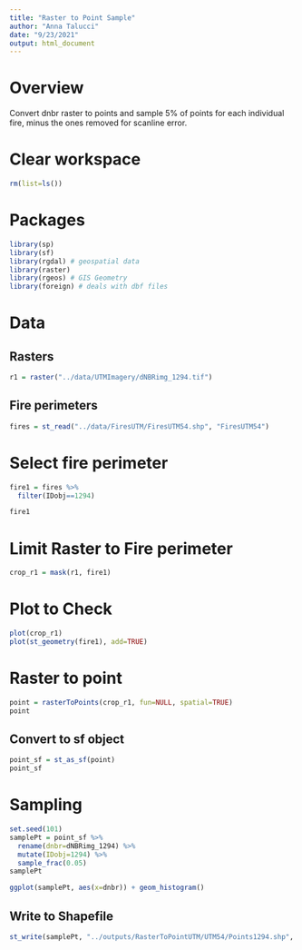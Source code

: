 ```yaml
---
title: "Raster to Point Sample"
author: "Anna Talucci"
date: "9/23/2021"
output: html_document
---
```


# Overview

Convert dnbr raster to points and sample 5% of points for each individual fire, minus the ones removed for scanline error.

# Clear workspace

```r
rm(list=ls()) 
```

# Packages

```r
library(sp)
library(sf)
library(rgdal) # geospatial data
library(raster)
library(rgeos) # GIS Geometry
library(foreign) # deals with dbf files
```

# Data
## Rasters
```r
r1 = raster("../data/UTMImagery/dNBRimg_1294.tif")
```



## Fire perimeters 

```r
fires = st_read("../data/FiresUTM/FiresUTM54.shp", "FiresUTM54")
```

# Select fire perimeter
```r
fire1 = fires %>%
  filter(IDobj==1294)

fire1
```

# Limit Raster to Fire perimeter
```r
crop_r1 = mask(r1, fire1)
```



# Plot to Check
```r
plot(crop_r1)
plot(st_geometry(fire1), add=TRUE)
```



# Raster to point
```r
point = rasterToPoints(crop_r1, fun=NULL, spatial=TRUE)
point
```


## Convert to sf object
```r
point_sf = st_as_sf(point)
point_sf
```

# Sampling

```r
set.seed(101)
samplePt = point_sf %>% 
  rename(dnbr=dNBRimg_1294) %>%
  mutate(IDobj=1294) %>%
  sample_frac(0.05)
samplePt
```


```r
ggplot(samplePt, aes(x=dnbr)) + geom_histogram() 
```



## Write  to Shapefile
```r
st_write(samplePt, "../outputs/RasterToPointUTM/UTM54/Points1294.shp", driver="ESRI Shapefile") 
```



